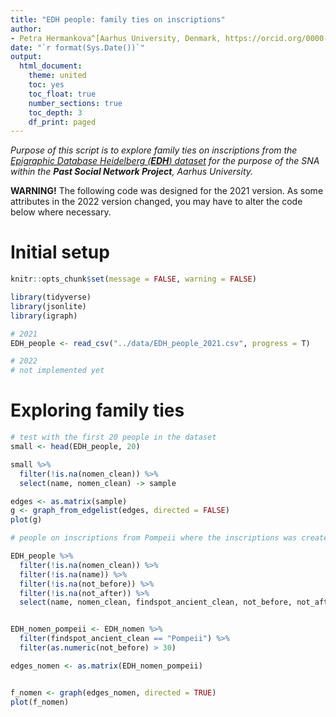 ```yaml
---
title: "EDH people: family ties on inscriptions"
author: 
- Petra Hermankova^[Aarhus University, Denmark, https://orcid.org/0000-0002-6349-0540]
date: "`r format(Sys.Date())`"
output:
  html_document:
    theme: united
    toc: yes
    toc_float: true
    number_sections: true
    toc_depth: 3
    df_print: paged
---
```


_Purpose of this script is to explore family ties on inscriptions from the [Epigraphic Database Heidelberg (**EDH**) dataset](https://zenodo.org/record/4888168/)  for the purpose of the SNA within the **Past Social Network Project**, Aarhus University._


**WARNING!** The following code was designed for the 2021 version. As some attributes in the 2022 version changed, you may have to alter the code below where necessary.


# Initial setup

```r

knitr::opts_chunk$set(message = FALSE, warning = FALSE)

library(tidyverse)
library(jsonlite)
library(igraph)
```


```r
# 2021
EDH_people <- read_csv("../data/EDH_people_2021.csv", progress = T)

# 2022
# not implemented yet
```


# Exploring family ties

```r
# test with the first 20 people in the dataset
small <- head(EDH_people, 20)

small %>% 
  filter(!is.na(nomen_clean)) %>% 
  select(name, nomen_clean) -> sample

edges <- as.matrix(sample)
g <- graph_from_edgelist(edges, directed = FALSE)
plot(g)
```



```r
# people on inscriptions from Pompeii where the inscriptions was created after 30 AD

EDH_people %>% 
  filter(!is.na(nomen_clean)) %>% 
  filter(!is.na(name)) %>% 
  filter(!is.na(not_before)) %>%
  filter(!is.na(not_after)) %>%
  select(name, nomen_clean, findspot_ancient_clean, not_before, not_after) -> EDH_nomen


EDH_nomen_pompeii <- EDH_nomen %>% 
  filter(findspot_ancient_clean == "Pompeii") %>% 
  filter(as.numeric(not_before) > 30)

edges_nomen <- as.matrix(EDH_nomen_pompeii)


f_nomen <- graph(edges_nomen, directed = TRUE)
plot(f_nomen)
```


